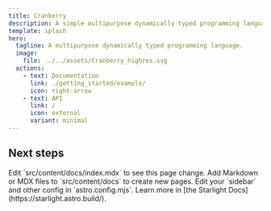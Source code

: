 ```yaml
---
title: Cranberry
description: A simple multipurpose dynamically typed programming language.
template: splash
hero:
  tagline: A multipurpose dynamically typed programming language.
  image:
    file: ../../assets/Cranberry_highres.svg
  actions:
    - text: Documentation
      link: ./getting_started/example/
      icon: right-arrow
    - text: API
      link: /
      icon: external
      variant: minimal
---
```



## Next steps

<CardGrid stagger>
	<Card title="Update content" icon="pencil">
		Edit `src/content/docs/index.mdx` to see this page change.
	</Card>
	<Card title="Add new content" icon="add-document">
		Add Markdown or MDX files to `src/content/docs` to create new pages.
	</Card>
	<Card title="Configure your site" icon="setting">
		Edit your `sidebar` and other config in `astro.config.mjs`.
	</Card>
	<Card title="Read the docs" icon="open-book">
		Learn more in [the Starlight Docs](https://starlight.astro.build/).
	</Card>
</CardGrid>

